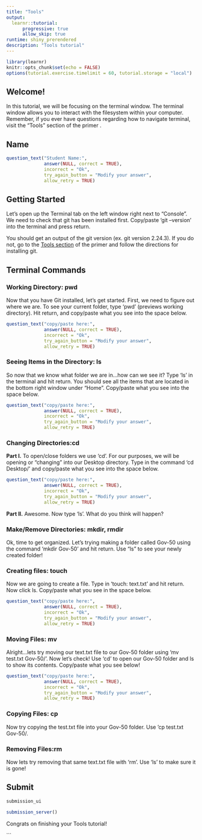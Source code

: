 ```yaml
---
title: "Tools"
output:
  learnr::tutorial:
      progressive: true
      allow_skip: true
runtime: shiny_prerendered
description: "Tools tutorial"
---
```


```r
library(learnr)
knitr::opts_chunk$set(echo = FALSE)
options(tutorial.exercise.timelimit = 60, tutorial.storage = "local")
```

<!-- 1) Seems weird that the set up chunk only has to include learnr. Does it really work without at least library(shiny)?  -->

<!-- 2) We need some commands related to git. Mainly just, issue the git commands we told you to, then type "git config user.name" and paste what comes back. Then, type "git config user.email" and paste what comes back. When you paste, give us both the line on which you typed the command and the line(s) below it. -->

<!-- 3) Let's make this more like the other tutorials. There are two groups: The Terminal and Git. Each group has a collection of exercises. -->

<!-- 4) Should we do more, something with Github? Something with a PDF file? That would certainly get students going to the first set of Study Halls! -->

## Welcome!

In this tutorial, we will be focusing on the terminal window. The terminal window allows you to interact with the filesystem within your computer. Remember, if you ever have questions regarding how to navigate terminal, visit the "Tools" section of the primer .

## Name
```r
question_text("Student Name:",
              answer(NULL, correct = TRUE),
              incorrect = "Ok",
              try_again_button = "Modify your answer",
              allow_retry = TRUE)

```

## Getting Started 

Let's open up the Terminal tab on the left window right next to "Console". We need to check that git has been installed first. Copy/paste 'git --version' into the terminal and press return.

You should get an output of the git version (ex. git version 2.24.3). If you do not, go to the [Tools section](https://davidkane9.github.io/PPBDS/tools.html) of the primer and follow the directions for installing git. 

## Terminal Commands
### Working Directory: pwd


Now that you have Git installed, let's get started. First, we need to figure out where we are. To see your current folder, type 'pwd' (previews working directory). Hit return, and copy/paste what you see into the space below. 

```r
question_text("copy/paste here:",
              answer(NULL, correct = TRUE),
              incorrect = "Ok",
              try_again_button = "Modify your answer",
              allow_retry = TRUE)
```


### Seeing Items in the Directory: ls


So now that we know what folder we are in...how can we see it? Type 'ls' in the terminal and hit return. You should see all the items that are located in the bottom right window under "Home". Copy/paste what you see into the space below. 

```r
question_text("copy/paste here:",
              answer(NULL, correct = TRUE),
              incorrect = "Ok",
              try_again_button = "Modify your answer",
              allow_retry = TRUE)
```

### Changing Directories:cd
**Part I.**
To open/close folders we use 'cd'. For our purposes, we will be opening or "changing" into our Desktop directory. Type in the command 'cd Desktop/' and copy/paste what you see into the space below. 
```r
question_text("copy/paste here:",
              answer(NULL, correct = TRUE),
              incorrect = "Ok",
              try_again_button = "Modify your answer",
              allow_retry = TRUE)

```

**Part II.**
Awesome. Now type 'ls'. What do you think will happen?

### Make/Remove Directories: mkdir, rmdir
Ok, time to get organized. Let's trying making a folder called Gov-50 using the command 'mkdir Gov-50' and hit return. Use "ls" to see your newly created folder!


### Creating files: touch 
Now we are going to create a file. Type in 'touch: text.txt' and hit return. Now click ls. Copy/paste what you see in the space below.
```r
question_text("copy/paste here:",
              answer(NULL, correct = TRUE),
              incorrect = "Ok",
              try_again_button = "Modify your answer",
              allow_retry = TRUE)

```

### Moving Files: mv
Alright...lets try moving our text.txt file to our Gov-50 folder using 'mv test.txt Gov-50/'. Now let's check! Use 'cd' to open our Gov-50 folder and ls to show its contents. Copy/paste what you see below!

```r
question_text("copy/paste here:",
              answer(NULL, correct = TRUE),
              incorrect = "Ok",
              try_again_button = "Modify your answer",
              allow_retry = TRUE)
```

### Copying Files: cp
Now try copying the test.txt file into your Gov-50 folder. Use 'cp test.txt Gov-50/.


### Removing Files:rm
Now lets try removing that same text.txt file with 'rm'. Use 'ls' to make sure it is gone!


## Submit
```r
submission_ui
```

```r
submission_server()
```
Congrats on finishing your Tools tutorial! 

```

